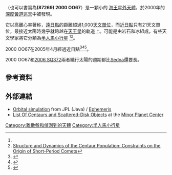 {{Infobox planet
|width           = 25em
|background      = #FFFFC0 |
 name={{mp|(87269) 2000 OO|67}}
 | discoverer=[[托洛洛山美洲际天文台|托洛洛山美洲际天文台]]
 | discovered= 2000年7月29日
 | alt_names=无
 | mp_category=[[海王星外天體|TNO]]<br/>[[半人馬小行星|半人馬小行星]]<ref name="DES"/>
 | epoch=2006年12月31日 ([[儒略日|JD]] 2454100.5)
 | semimajor=81,453.391 [[Giga|G]]m (544.482 [[天文單位|AU]])
 | perihelion=3,106.523 Gm (20.766 AU)
 | aphelion=159,800.258 Gm (1068.199 AU)
 | eccentricity=0.962
 | period=4,640,599.188 [[日|d]] (12,705.27 [[儒略年|a]])
 | inclination=20.071[[度|°]]
 | asc_node=142.315°
 | arg_peri=212.314°
 | mean_anomaly=0.049°
 | avg_speed=0.88 公里/秒
 | dimensions=28-87公里
 | mass=2.3-69{{e|16}}? 公斤
 | density=2.0? 公克/[[立方公分|cm³]]
 | surface_grav=0.0078-0.024? 米/秒²
 | escape_velocity=0.015-0.046?公里/秒
 | rotation=? 日
 | spectral_type=?
 | abs_magnitude=9.13
 | albedo=0.10?
 | single_temperature=~12 [[熱力學溫標|K]]}}
<!-- ARTICLE'S CONTENT BEGINS BELOW THIS LINE -->
'''{{mp|(87269) 2000 OO|67}}'''（也可以書寫為'''(87269) 2000 OO67'''）是一顆小的 [[海王星外天體|海王星外天體]]，於2000年的[[深度黃道巡天|深度黃道巡天]]中被發現。 

它以高離心率著称，[[遠日點|遠日點]]的距離超過1,000[[天文單位|天文單位]]，而[[近日點|近日點]]只有21天文單位，最接近太陽時幾乎就跨越在[[天王星|天王星]]的軌道上。{{mp|2000 OO|67}}可能是由岩石和冰組成，有些天文學家將它分類為[[半人馬小行星|半人馬小行星]] <ref name="DES"/><ref>[http://www.springerlink.com/content/k6n4251846112n17/ Structure and Dynamics of the Centaur Population: Constraints on the Origin of Short-Period Comets]{{Dead link|date=2020年2月 |bot=InternetArchiveBot |fix-attempted=yes }}</ref>。

2000 OO67在2005年4月經過近日點<ref name="DES">{{cite web
 |author=[[Marc_W._Buie|Marc W. Buie]]
 |title=Orbit Fit and Astrometric record for 87269
 |date=2004-08-23
 |publisher=[[Deep_Ecliptic_Survey|Deep Ecliptic Survey]]
 |url=http://www.boulder.swri.edu/~buie/kbo/astrom/87269.html
 |accessdate=2008-05-18
 |archive-date=2012-04-02
 |archive-url=https://www.webcitation.org/66dFugfb4?url=http://www.boulder.swri.edu/~buie/kbo/astrom/87269.html
 |dead-url=no
 }}</ref><ref name="horizons">{{cite web |last=Yeomans |first=Donald K. |url=http://ssd.jpl.nasa.gov/horizons.cgi?find_body=1&body_group=sb&sstr=2000OO67 |title=Horizons Online Ephemeris System |publisher=California Institute of Technology, Jet Propulsion Laboratory |accessdate=2008-01-25 |archive-date=2012-02-20 |archive-url=https://web.archive.org/web/20120220192404/http://ssd.jpl.nasa.gov/horizons.cgi?find_body=1&body_group=sb&sstr=2000OO67 |dead-url=no }}</ref><ref name="jpldata">{{cite web
  |title=JPL Small-Body Database Browser: 87269 (2000 OO67)
  |url=http://ssd.jpl.nasa.gov/sbdb.cgi?sstr=87269
  |date=2004-09-29
  |accessdate=2008-05-18
  |archive-date=2020-11-24
  |archive-url=https://web.archive.org/web/20201124033115/https://ssd.jpl.nasa.gov/sbdb.cgi?sstr=87269
  |dead-url=no
  }}</ref>。

2000 OO67和[[小行星308933|2006 SQ372]]兩者繞行太陽的週期都比[[小行星90377|Sedna]]還要長。

== 參考資料 ==
{{reflist}}

== 外部連結 ==
*[http://ssd.jpl.nasa.gov/sbdb.cgi?sstr=2000OO67;orb=1;view=Far Orbital simulation] from JPL (Java) / [http://ssd.jpl.nasa.gov/horizons.cgi?find_body=1&body_group=sb&sstr=2000OO67 Ephemeris] {{Wayback|url=http://ssd.jpl.nasa.gov/horizons.cgi?find_body=1&body_group=sb&sstr=2000OO67 |date=20120220192404 }}
*[http://www.minorplanetcenter.org/iau/lists/Centaurs.html List Of Centaurs and Scattered-Disk Objects] {{Wayback|url=http://www.minorplanetcenter.org/iau/lists/Centaurs.html |date=20110725075304 }} at the [[Minor_Planet_Center|Minor Planet Center]]

{{MinorPlanets Navigator|(87268) 2000 OR59|PageName={{mp|(87269) 2000 OO|67}}|(87270) 2000 OR69}}
{{MinorPlanets_Footer}}
{{海王星外天體}}

{{DEFAULTSORT:2000 Oo67}}
[[Category:離散盤和偵測到的天體|Category:離散盤和偵測到的天體]]
[[Category:半人馬小行星|Category:半人馬小行星]]
